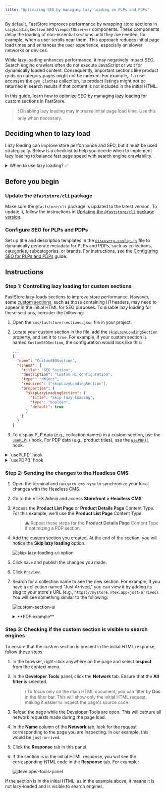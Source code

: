```yaml
---
title: "Optimizing SEO by managing lazy loading on PLPs and PDPs"
---
```


By default, FastStore improves performance by wrapping store sections in `LazyLoadingSection` and `ViewportObserver` components. These components delay the loading of non-essential sections until they are needed, for example, when a user scrolls near them. This approach reduces initial page load times and enhances the user experience, especially on slower networks or devices.

While lazy loading enhances performance, it may negatively impact SEO. Search engine crawlers often do not execute JavaScript or wait for dynamically loaded content. Consequently, important sections like product grids on category pages might not be indexed. For example, if a user accesses the `gym clothes` collection, its product listings might not be returned in search results if that content is not included in the initial HTML.

In this guide, learn how to optimize SEO by managing lazy loading for custom sections in FastStore.

> ❗ Disabling lazy loading may increase initial page load time. Use this only when necessary.

## Deciding when to lazy load

Lazy loading can improve store performance and SEO, but it must be used strategically. Below is a checklist to help you decide when to implement lazy loading to balance fast page speed with search engine crawlability.

<details>
<summary>When to use lazy loading? ✅</summary>

<CheckboxField
  label="To load content that isn't immediately visible"
  id="checkboxfield-account"
/>

<details>
<summary>Use lazy loading for content that appears below the fold—the part of a webpage that users must scroll down to see.</summary>

By delaying the loading of these non-critical assets, the initial page load speed is significantly faster, allowing users to interact with the core content without delay.

Example: A clothing store's homepage has "Seasonal Offers" promotional banners and lookbooks further down the page. Lazy loading these large images ensures shoppers see top-selling categories immediately, while heavier promotional assets load only as they scroll.

</details>

<CheckboxField
  label="To improve page speed for a media-heavy page"
  id="checkboxfield-account"
/>

<details>
<summary>Use lazy loading for delay the content that isn't essential for the initial view.</summary>

This optimizes resource usage and improves overall page speed.

Example: A PDP includes a "Complete the Look" carousel at the bottom. Since these are supplementary suggestions, lazy loading ensures the main product details are prioritized, and the carousel images load only when the user scrolls to that section.

</details>

<CheckboxField
  label="The content doesn't affect SEO or crawling"
  id="checkboxfield-account"
/>

<details>
<summary>Use lazy loading for content that isn't essential for search engine optimization.</summary>

This includes content that doesn't contain structured product data or other critical SEO information.

Example: A store's homepage has a "Fashion Trends" slider in the footer with inspirational videos. Since this content does not impact structured product data for SEO, lazy loading it will not negatively affect search engine visibility.
</details>

<CheckboxField label="To balance server load during high traffic" id="checkboxfield-account" />

<details>
<summary>Use lazy loading to manage server load on pages with many images or heavy resources.</summary>

This can prevent server spikes and ensure a faster browsing experience for shoppers.

Example: Category pages like "Dresses" or "Jeans" may have hundreds of product image previews. With lazy loading, only the images visible above the fold load immediately, reducing server spikes and keeping the browsing experience fast.

</details>
</details>

## Before you begin

<Steps>

### Update the `@faststore/cli` package

Make sure the `@faststore/cli` package is updated to the latest version. To update it, follow the instructions in [Updating the `@faststore/cli` package version](https://developers.vtex.com/docs/guides/faststore/project-structure-updating-the-cli-package-version).

### Configure SEO for PLPs and PDPs

Set up title and description templates in the [`discovery.config.js`](https://developers.vtex.com/docs/guides/faststore/project-structure-config-options) file to dynamically generate metadata for PLPs and PDPs, such as collections, categories, subcategories, or brands.
For instructions, see the [Configuring SEO for PLPs and PDPs](https://developers.vtex.com/docs/guides/faststore/seo-configuring-seo-for-plp-and-pdp) guide.

</Steps>

## Instructions

### Step 1: Controlling lazy loading for custom sections

FastStore lazy-loads sections to improve store performance. However, some [custom sections](https://developers.vtex.com/docs/guides/faststore/building-sections-creating-a-new-section), such as those containing H1 headers, may need to appear in the initial HTML for SEO purposes. To disable lazy loading for these sections, consider the following:

1. Open the `cms/faststore/sections.json` file in your project.
2. Locate your custom section in the file, add the `skipLazyLoadingSection` property, and set it to `true`. For example, if your custom section is named `CustomSEOSection`, the configuration would look like this:

   ```json
   ...
   {
     "name": "CustomSEOSection",
     "schema": {
       "title": "SEO Section",
       "description": "Custom H1 configuration",
       "type": "object",
       "required": ["skipLazyLoadingSection"],
       "properties": {
         "skipLazyLoadingSection": {
           "title": "Skip lazy loading",
           "type": "boolean",
           "default": true
         }
       }
     }
   }
   ```

3. To display PLP data (e.g., collection names) in a custom section, use the [`usePLP()`](https://developers.vtex.com/docs/guides/faststore/api-extensions-consuming-api-extensions#consuming-api-extensions-data-from-custom-sections) hook. For PDP data (e.g., product titles), use the [`usePDP()`](https://developers.vtex.com/docs/guides/faststore/api-extensions-consuming-api-extensions#hooks-for-consuming-api-extension-data) hook.

<details>
<summary>`usePLP()` hook</summary>

   ```tsx
   import { usePLP } from "@faststore/core";

   export default function CustomPLPName() {
     const context = usePLP();

     return (
       <section>
         <h1>Testing - {context.data?.collection?.seo?.title ?? "PLP"}!</h1>
       </section>
     );
   }
   ```

</details>

<details>
<summary>`usePDP()` hook</summary>

   ```tsx
   import { usePDP } from "@faststore/core";

   export default function CustomPDPName() {
     const context = usePDP();

     return (
       <section>
         <h1>Testing - {context.data?.product?.seo?.title ?? "PDP"}!</h1>
       </section>
     );
   }
   ```

</details>

### Step 2: Sending the changes to the Headless CMS

1. Open the terminal and run `yarn cms-sync` to synchronize your local changes with the Headless CMS.
2. Go to the VTEX Admin and access **Storefront > Headless CMS**.
3. Access the **Product List Page** or **Product Details Page** Content Type. For this example, we'll use the **Product List Page** Content Type.

   > ⚠ Repeat these steps for the **Product Details Page** Content Type if optimizing a PDP section.

4. Add the custom section you created. At the end of the section, you will notice the **Skip lazy loading** option.

   ![skip-lazy-loading-ui-option](https://vtexhelp.vtexassets.com/assets/docs/src/skip-lazy-loading___2a0ca0c7a90d61cda31c2ce9200e377f.png)

5. Click `Save` and publish the changes you made.
6. Click `Preview`.
7. Search for a collection name to see the new section. For example, if you have a collection named "Just Arrived," you can view it by adding its slug to your store's URL (e.g., `https://mystore.vtex.app/just-arrived`). You will see something similar to the following:

   ![custom-section-ui](https://vtexhelp.vtexassets.com/assets/docs/src/custom-section___48bf7d70d678b4fb4ddae39aa0cf14cb.png)

    <details>
      <summary>**PDP example**</summary>
      
      For PDPs, test with a product URL (e.g., `https://mystore.vtex.app/p/blue-shirt`). In the image below, you will see the **New Arrivals** title on the PDP.

    </details>

### Step 3: Checking if the custom section is visible to search engines

To ensure that the custom section is present in the initial HTML response, follow these steps:

1. In the browser, right-click anywhere on the page and select **Inspect** from the context menu.
2. In the **Developer Tools** panel, click the **Network** tab. Ensure that the **All filter** is selected.

   > ℹ To focus only on the main HTML document, you can filter by **Doc** in the filter bar. This will show only the initial HTML request, making it easier to inspect the page's source code.

3. Reload the page while the Developer Tools are open. This will capture all network requests made during the page load.
4. In the **Name** column of the **Network** tab, look for the request corresponding to the page you are inspecting. In our example, this would be `just-arrived`.
5. Click the **Response** tab in this panel.
6. If the section is in the initial HTML response, you will see the corresponding HTML code in the **Response** tab. For example:

   ![developer-tools-panel](https://vtexhelp.vtexassets.com/assets/docs/src/developer-tools-panel___9240a6f4b36ce8151f6d346e78674f2b.png)

If the section is in the initial HTML, as in the example above, it means it is not lazy-loaded and is visible to search engines.
